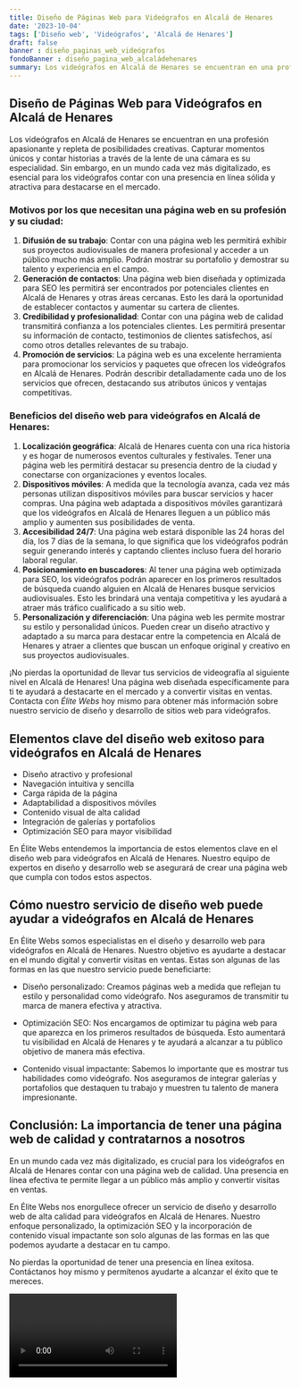 ```yaml
---
title: Diseño de Páginas Web para Videógrafos en Alcalá de Henares
date: '2023-10-04'
tags: ['Diseño web', 'Videógrafos', 'Alcalá de Henares']
draft: false
banner : diseño_paginas_web_videógrafos
fondoBanner : diseño_pagina_web_alcaládehenares
summary: Los videógrafos en Alcalá de Henares se encuentran en una profesión apasionante y repleta de posibilidades creativas. Capturar momentos únicos y contar historias a través de la lente de una cámara es su especialidad. Sin embargo, en un mundo cada vez más digitalizado, es esencial para los videógrafos contar con una presencia en línea sólida y atractiva para destacarse en el mercado.
---
```


## Diseño de Páginas Web para Videógrafos en Alcalá de Henares

Los videógrafos en Alcalá de Henares se encuentran en una profesión apasionante y repleta de posibilidades creativas. Capturar momentos únicos y contar historias a través de la lente de una cámara es su especialidad. Sin embargo, en un mundo cada vez más digitalizado, es esencial para los videógrafos contar con una presencia en línea sólida y atractiva para destacarse en el mercado.

### Motivos por los que necesitan una página web en su profesión y su ciudad:

1. **Difusión de su trabajo**: Contar con una página web les permitirá exhibir sus proyectos audiovisuales de manera profesional y acceder a un público mucho más amplio. Podrán mostrar su portafolio y demostrar su talento y experiencia en el campo.
2. **Generación de contactos**: Una página web bien diseñada y optimizada para SEO les permitirá ser encontrados por potenciales clientes en Alcalá de Henares y otras áreas cercanas. Esto les dará la oportunidad de establecer contactos y aumentar su cartera de clientes.
3. **Credibilidad y profesionalidad**: Contar con una página web de calidad transmitirá confianza a los potenciales clientes. Les permitirá presentar su información de contacto, testimonios de clientes satisfechos, así como otros detalles relevantes de su trabajo.
4. **Promoción de servicios**: La página web es una excelente herramienta para promocionar los servicios y paquetes que ofrecen los videógrafos en Alcalá de Henares. Podrán describir detalladamente cada uno de los servicios que ofrecen, destacando sus atributos únicos y ventajas competitivas.

### Beneficios del diseño web para videógrafos en Alcalá de Henares:

1. **Localización geográfica**: Alcalá de Henares cuenta con una rica historia y es hogar de numerosos eventos culturales y festivales. Tener una página web les permitirá destacar su presencia dentro de la ciudad y conectarse con organizaciones y eventos locales.
2. **Dispositivos móviles**: A medida que la tecnología avanza, cada vez más personas utilizan dispositivos móviles para buscar servicios y hacer compras. Una página web adaptada a dispositivos móviles garantizará que los videógrafos en Alcalá de Henares lleguen a un público más amplio y aumenten sus posibilidades de venta.
3. **Accesibilidad 24/7**: Una página web estará disponible las 24 horas del día, los 7 días de la semana, lo que significa que los videógrafos podrán seguir generando interés y captando clientes incluso fuera del horario laboral regular.
4. **Posicionamiento en buscadores**: Al tener una página web optimizada para SEO, los videógrafos podrán aparecer en los primeros resultados de búsqueda cuando alguien en Alcalá de Henares busque servicios audiovisuales. Esto les brindará una ventaja competitiva y les ayudará a atraer más tráfico cualificado a su sitio web.
5. **Personalización y diferenciación**: Una página web les permite mostrar su estilo y personalidad únicos. Pueden crear un diseño atractivo y adaptado a su marca para destacar entre la competencia en Alcalá de Henares y atraer a clientes que buscan un enfoque original y creativo en sus proyectos audiovisuales.

¡No pierdas la oportunidad de llevar tus servicios de videografía al siguiente nivel en Alcalá de Henares! Una página web diseñada específicamente para ti te ayudará a destacarte en el mercado y a convertir visitas en ventas. Contacta con *Élite Webs* hoy mismo para obtener más información sobre nuestro servicio de diseño y desarrollo de sitios web para videógrafos.

<GifSeo />

<Cta />

## Elementos clave del diseño web exitoso para videógrafos en Alcalá de Henares

- Diseño atractivo y profesional
- Navegación intuitiva y sencilla
- Carga rápida de la página
- Adaptabilidad a dispositivos móviles
- Contenido visual de alta calidad
- Integración de galerías y portafolios
- Optimización SEO para mayor visibilidad

En Élite Webs entendemos la importancia de estos elementos clave en el diseño web para videógrafos en Alcalá de Henares. Nuestro equipo de expertos en diseño y desarrollo web se asegurará de crear una página web que cumpla con todos estos aspectos.

## Cómo nuestro servicio de diseño web puede ayudar a videógrafos en Alcalá de Henares

En Élite Webs somos especialistas en el diseño y desarrollo web para videógrafos en Alcalá de Henares. Nuestro objetivo es ayudarte a destacar en el mundo digital y convertir visitas en ventas. Estas son algunas de las formas en las que nuestro servicio puede beneficiarte:

- Diseño personalizado: Creamos páginas web a medida que reflejan tu estilo y personalidad como videógrafo. Nos aseguramos de transmitir tu marca de manera efectiva y atractiva.

- Optimización SEO: Nos encargamos de optimizar tu página web para que aparezca en los primeros resultados de búsqueda. Esto aumentará tu visibilidad en Alcalá de Henares y te ayudará a alcanzar a tu público objetivo de manera más efectiva.

- Contenido visual impactante: Sabemos lo importante que es mostrar tus habilidades como videógrafo. Nos aseguramos de integrar galerías y portafolios que destaquen tu trabajo y muestren tu talento de manera impresionante.

## Conclusión: La importancia de tener una página web de calidad y contratarnos a nosotros

En un mundo cada vez más digitalizado, es crucial para los videógrafos en Alcalá de Henares contar con una página web de calidad. Una presencia en línea efectiva te permite llegar a un público más amplio y convertir visitas en ventas.

En Élite Webs nos enorgullece ofrecer un servicio de diseño y desarrollo web de alta calidad para videógrafos en Alcalá de Henares. Nuestro enfoque personalizado, la optimización SEO y la incorporación de contenido visual impactante son solo algunas de las formas en las que podemos ayudarte a destacar en tu campo.

No pierdas la oportunidad de tener una presencia en línea exitosa. Contáctanos hoy mismo y permítenos ayudarte a alcanzar el éxito que te mereces.

<Video />

<CtaBot job='Videógrafos' city='Alcalá de Henares'/>

<Gmaps query='Alcalá de Henares+españa+maps' />